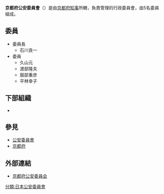 {{primarysources}}
{{Infobox Govt Agency
  | agency_name     = 京都府公安委員會
  | nativename      = {{lang|ja|京都府公安委員会}}{{ja}}<br>{{lang|ja|きょうとふこうあんいいんかい}}
  | nativename_r    = Kyoto Prefectural Public Safety Commission{{en}}
  | jurisdiction    = [[File:Flag_of_Kyoto_Prefecture.svg|20px]] [[京都府|京都府]]
  | seal            = 
  | seal_width      = 
  | seal_caption    = 
  | logo            = 
  | logo_width      = 
  | logo_caption    = 
  | formed          = 
  | preceding1      = 
  | preceding2      =
  | dissolved       = 
  | superseding     = 
  | employees       = 5人
  | budget          = 
  | minister1_name  = 
  | minister1_pfo   = 
  | minister2_name  = 
  | minister2_pfo   =
  | chief1_title    = 委員長
  | chief1          = 石川良一
  | chief2_title    = 
  | chief2          = 
  | chief3_title    = 
  | chief3          = 
  | parent_agency   = [[京都府知事|京都府知事]]
  | child1_agency   = {{link-jp|京都府警察|京都府警察|京都府警察}}
  | child2_agency   = 
  | child3_agency   = 
  | child4_agency   = 
  | child5_agency   = 
  | child6_agency   = 
  | child7_agency   = 
  | child8_agency   = 
  | child9_agency   = 
  | keydocument1    = 
  | keydocument2    =
  | picture         = Kyoto-Pref-Police-Hq-01.jpg
  | picture_width   = 250px
  | picture_caption = 京都府警察本部廳舍
  | headquarters    = {{JPN}}<br/>[[京都府|京都府]][[京都市|京都市]][[上京區|上京區]]下立賣通釜座東入藪之内町85之3・85之4合地
  | website         = [http://www.pref.kyoto.jp/kouaniin/ 京都府公安委員会]
  | footnotes       = 
}}
'''京都府公安委員會'''（{{jpn|j=京都府公安委員会|hg=きょうとふこうあんいいんかい|rm=Kyōtofu Kō'an-i'inkai}}）是由[[京都府知事|京都府知事]]所轄，負責管理{{link-jp|京都府警察|京都府警察|京都府警察}}的行政委員會，由5名委員組成。

== 委員 ==
*委員長
**石川良一
*委員
**久山元
**渡部隆夫
**服部重彦
**平林幸子

== 下部組織 ==
*{{link-jp|京都府警察|京都府警察|京都府警察}}

== 參見 ==
*[[公安委員會|公安委員會]]
*[[京都府|京都府]]

== 外部連結 ==
*[http://www.pref.kyoto.jp/kouaniin/ 京都府公安委員会] {{Wayback|url=http://www.pref.kyoto.jp/kouaniin/ |date=20200704042454 }}
{{日本都道府縣公安委員會}}
[[分類:日本公安委員會|分類:日本公安委員會]]